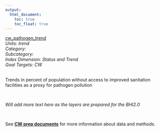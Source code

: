 ```yaml
---
output:
  html_document:
    toc: true
    toc_float: true
---
```


[cw_pathogen_trend](https://github.com/OHI-Science/bhi/blob/master/baltic/layers/cw_pathogen_trend_gl2018.csv)\
*Units: trend*\
*Category:*\
*Subcategory:*\
*Index Dimension: Status and Trend*\
*Goal Targets: CW*\
<br>

Trends in percent of population without access to improved sanitation facilities as a proxy for pathogen pollution

<br>

*Will add more text here as the layers are prepared for the BHI2.0*

<br>

See [**CW prep documents**](https://github.com/OHI-Science/bhi-1.0-archive/blob/draft/baltic2015/prep/CW/cw_prep.md) for more information about data and methods.

<br>

